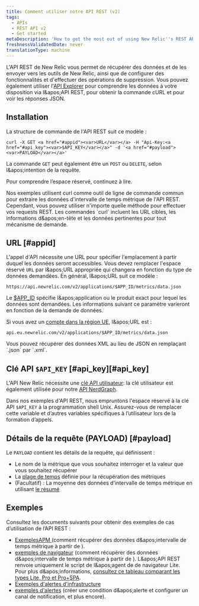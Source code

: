 ```yaml
---
title: Comment utiliser notre API REST (v2)
tags:
  - APIs
  - REST API v2
  - Get started
metaDescription: 'How to get the most out of using New Relic''s REST API (v2) , including a demo, setup and format requirements, and links to detailed examples.'
freshnessValidatedDate: never
translationType: machine
---
```


L&apos;API REST de New Relic vous permet de récupérer des données et de les envoyer vers les outils de New Relic, ainsi que de configurer des fonctionnalités et d&apos;effectuer des opérations de suppression. Vous pouvez également utiliser l&apos;[API Explorer](/docs/apis/rest-api-v2/api-explorer-v2/getting-started-new-relics-api-explorer) pour comprendre les données à votre disposition via l&amp;apos;API REST, pour obtenir la commande cURL et pour voir les réponses JSON.

## Installation

La structure de commande de l&apos;API REST suit ce modèle :

```
curl -X GET <a href="#appid"><var>URL</var></a> -H "Api-Key:<a href="#api_key"><var>$API_KEY</var></a>" -d '<a href="#payload"><var>PAYLOAD</var></a>'
```

La commande `GET` peut également être un `POST` ou `DELETE`, selon l&amp;apos;intention de la requête.

Pour comprendre l’espace réservé, continuez à lire.

<Callout variant="tip">
  Nos exemples utilisent curl comme outil de ligne de commande commun pour extraire les données d&apos;intervalle de temps métrique de l&apos;API REST. Cependant, vous pouvez utiliser n&apos;importe quelle méthode pour effectuer vos requests REST. Les commandes `curl` incluent les URL cibles, les informations d&amp;apos;en-tête et les données pertinentes pour tout mécanisme de demande.
</Callout>

## URL [#appid]

L&apos;appel d&apos;API nécessite une URL pour spécifier l&apos;emplacement à partir duquel les données seront accessibles. Vous devez remplacer l&apos;espace réservé `URL` par l&amp;apos;URL appropriée qui changera en fonction du type de données demandées. En général, l&amp;apos;URL suit ce modèle :

```
https://api.newrelic.com/v2/applications/$APP_ID/metrics/data.json
```

Le [$APP\_ID](/docs/apis/rest-api-v2/requirements/finding-product-id) spécifie l&amp;apos;application ou le produit exact pour lequel les données sont demandées. Les informations suivant ce paramètre varieront en fonction de la demande de données.

Si vous avez un [compte dans la région UE](/docs/using-new-relic/welcome-new-relic/getting-started/introduction-eu-region-data-center), l&amp;apos;URL est :

```
api.eu.newrelic.com/v2/applications/$APP_ID/metrics/data.json
```

<Callout variant="tip">
  Vous pouvez récupérer des données XML au lieu de JSON en remplaçant `.json` par `.xml`.
</Callout>

## Clé API `$API_KEY` [#api\_key][#api_key]

L&apos;API New Relic nécessite une [clé API utilisateur](/docs/apis/get-started/intro-apis/types-new-relic-api-keys#user-api-key): la clé utilisateur est également utilisée pour notre [API NerdGraph](/docs/apis/nerdgraph/get-started/introduction-new-relic-nerdgraph).

Dans nos exemples d&apos;API REST, nous empruntons l&apos;espace réservé à la clé API `$API_KEY` à la programmation shell Unix. Assurez-vous de remplacer cette variable et d’autres variables spécifiques à l’utilisateur lors de la formation d’appels.

## Détails de la requête (PAYLOAD) [#payload]

Le `PAYLOAD` contient les détails de la requête, qui définissent :

* Le nom de la métrique que vous souhaitez interroger et la valeur que vous souhaitez récupérer
* La [plage de temps](/docs/apis/rest-api-v2/requirements/specifying-time-range-v2) définie pour la récupération des métriques
* (Facultatif) : La moyenne des données d&apos;intervalle de temps métrique en utilisant [le résumé](/docs/apis/rest-api-v2/requirements/calculating-average-metric-values-summarize)

## Exemples

Consultez les documents suivants pour obtenir des exemples de cas d’utilisation de l’API REST :

* [ExemplesAPM ](/docs/apis/rest-api-v2/application-examples-v2)(comment récupérer des données d&amp;apos;intervalle de temps métrique à partir de <InlinePopover type="apm" />).
* [exemples de navigateur](/docs/apis/rest-api-v2/browser-examples-v2) (comment récupérer des données d&amp;apos;intervalle de temps métrique à partir de <InlinePopover type="browser" />). L&amp;apos;API REST renvoie uniquement le script de l&amp;apos;agent de de navigateur Lite. Pour plus d&amp;apos;informations, [consultez ce tableau comparant les types Lite, Pro et Pro+SPA](/docs/browser/browser-monitoring/installation/install-browser-monitoring-agent).
* [Exemples d&apos;alertes d&apos;infrastructure](/docs/infrastructure/new-relic-infrastructure/infrastructure-alert-conditions/rest-api-calls-new-relic-infrastructure-alerts)
* [exemples d&apos;alertes](/docs/alerts/new-relic-alerts/rest-api-alerts) (créer une condition d&amp;apos;alerte et configurer un canal de notification, et plus encore).